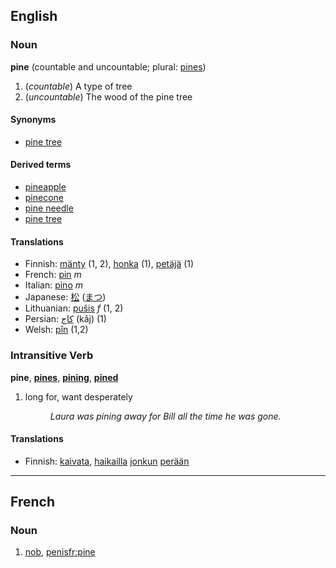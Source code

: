 ==English==
===Noun===
'''pine''' (countable and uncountable; plural: [[pines]])

# (''countable'') A type of tree
# (''uncountable'') The wood of the pine tree

====Synonyms====
*[[pine tree]]

====Derived terms====
*[[pineapple]]<!-- check if these are actually related -->
*[[pinecone]]
*[[pine needle]]
*[[pine tree]]

====Translations====
*Finnish: [[mänty]] (1, 2), [[honka]] (1), [[petäjä]] (1)
*French: [[pin#French|pin]] ''m''
*Italian: [[pino]] ''m''
*Japanese: [[松]] ([[まつ]])
*Lithuanian: [[pušis]] ''f'' (1, 2)
*Persian: [[کاج]] (kâj) (1)
*Welsh: [[pîn]] (1,2)

===Intransitive Verb===
'''pine''', '''[[pines]]''', '''[[pining]]''', '''[[pined]]'''

# long for, want desperately
#: ''Laura was pining away for Bill all the time he was gone.''

====Translations====
*Finnish: [[kaivata]], [[haikailla]] [[joku#Finnish|jonkun]] [[perä|perään]]

----
==French==

===Noun===
# {{frslang}} [[nob]], [[penis]][[fr:pine]]